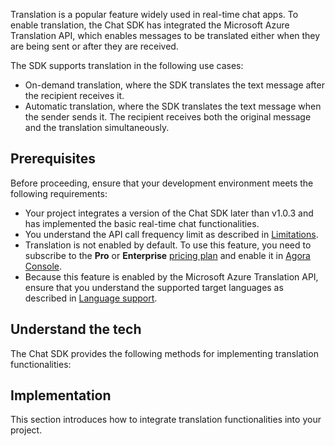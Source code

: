 
Translation is a popular feature widely used in real-time chat apps. To enable translation, the Chat SDK has integrated the Microsoft Azure Translation API, which enables messages to be translated either when they are being sent or after they are received.

The SDK supports translation in the following use cases:

- On-demand translation, where the SDK translates the text message after the recipient receives it.
- Automatic translation, where the SDK translates the text message when the sender sends it. The recipient receives both the original message and the translation simultaneously.

## Prerequisites

Before proceeding, ensure that your development environment meets the following requirements:

- Your project integrates a version of the Chat SDK later than v1.0.3 and has implemented the basic <Link to="/agora-chat/get-started/get-started-sdk">real-time chat functionalities</Link>.
- You understand the API call frequency limit as described in [Limitations](/agora-chat/reference/limitations).
- Translation is not enabled by default. To use this feature, you need to subscribe to the **Pro** or **Enterprise** [pricing plan](/agora-chat/reference/pricing-plan-details) and enable it in [Agora Console](https://console.agora.io/).
- Because this feature is enabled by the Microsoft Azure Translation API, ensure that you understand the supported target languages as described in [Language support](https://docs.microsoft.com/en-us/azure).

## Understand the tech

The Chat SDK provides the following methods for implementing translation functionalities:

<Understand />

## Implementation

This section introduces how to integrate translation functionalities into your project.

<ProjectImplement />